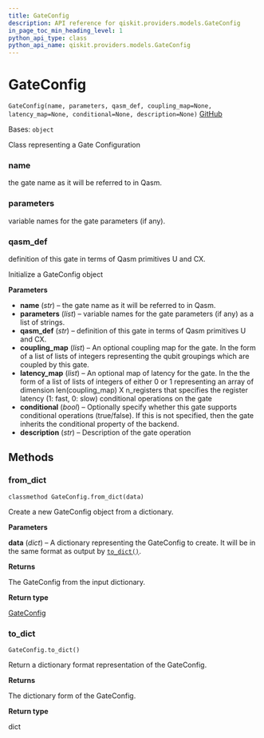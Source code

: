 ```yaml
---
title: GateConfig
description: API reference for qiskit.providers.models.GateConfig
in_page_toc_min_heading_level: 1
python_api_type: class
python_api_name: qiskit.providers.models.GateConfig
---
```


# GateConfig

<span id="qiskit.providers.models.GateConfig" />

`GateConfig(name, parameters, qasm_def, coupling_map=None, latency_map=None, conditional=None, description=None)` [GitHub](https://github.com/qiskit/qiskit/tree/stable/0.18/qiskit/providers/models/backendconfiguration.py "view source code")

Bases: `object`

Class representing a Gate Configuration

<span id="qiskit.providers.models.GateConfig.name" />

### name

the gate name as it will be referred to in Qasm.

<span id="qiskit.providers.models.GateConfig.parameters" />

### parameters

variable names for the gate parameters (if any).

<span id="qiskit.providers.models.GateConfig.qasm_def" />

### qasm\_def

definition of this gate in terms of Qasm primitives U and CX.

Initialize a GateConfig object

**Parameters**

*   **name** (*str*) – the gate name as it will be referred to in Qasm.
*   **parameters** (*list*) – variable names for the gate parameters (if any) as a list of strings.
*   **qasm\_def** (*str*) – definition of this gate in terms of Qasm primitives U and CX.
*   **coupling\_map** (*list*) – An optional coupling map for the gate. In the form of a list of lists of integers representing the qubit groupings which are coupled by this gate.
*   **latency\_map** (*list*) – An optional map of latency for the gate. In the the form of a list of lists of integers of either 0 or 1 representing an array of dimension len(coupling\_map) X n\_registers that specifies the register latency (1: fast, 0: slow) conditional operations on the gate
*   **conditional** (*bool*) – Optionally specify whether this gate supports conditional operations (true/false). If this is not specified, then the gate inherits the conditional property of the backend.
*   **description** (*str*) – Description of the gate operation

## Methods

### from\_dict

<span id="qiskit.providers.models.GateConfig.from_dict" />

`classmethod GateConfig.from_dict(data)`

Create a new GateConfig object from a dictionary.

**Parameters**

**data** (*dict*) – A dictionary representing the GateConfig to create. It will be in the same format as output by [`to_dict()`](qiskit.providers.models.GateConfig#to_dict "qiskit.providers.models.GateConfig.to_dict").

**Returns**

The GateConfig from the input dictionary.

**Return type**

[GateConfig](qiskit.providers.models.GateConfig "qiskit.providers.models.GateConfig")

### to\_dict

<span id="qiskit.providers.models.GateConfig.to_dict" />

`GateConfig.to_dict()`

Return a dictionary format representation of the GateConfig.

**Returns**

The dictionary form of the GateConfig.

**Return type**

dict

